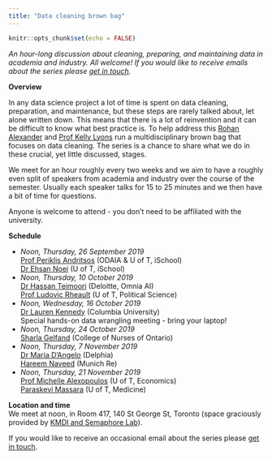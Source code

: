 ```yaml
---
title: "Data cleaning brown bag"
---
```


```r
knitr::opts_chunk$set(echo = FALSE)
```

*An hour-long discussion about cleaning, preparing, and maintaining data in academia and industry. All welcome! If you would like to receive emails about the series please [get in touch](mailto:rohan.alexander@utoronto.ca).*

**Overview**

In any data science project a lot of time is spent on data cleaning, preparation, and maintenance, but these steps are rarely talked about, let alone written down. This means that there is a lot of reinvention and it can be difficult to know what best practice is. To help address this [Rohan Alexander](https://rohanalexander.com/) and [Prof Kelly Lyons](http://individual.utoronto.ca/klyons/) run a multidisciplinary brown bag that focuses on data cleaning. The series is a chance to share what we do in these crucial, yet little discussed, stages.

We meet for an hour roughly every two weeks and we aim to have a roughly even split of speakers from academia and industry over the course of the semester. Usually each speaker talks for 15 to 25 minutes and we then have a bit of time for questions.

Anyone is welcome to attend - you don't need to be affiliated with the university. 

**Schedule**  
 
* *Noon, Thursday, 26 September 2019*  
    [Prof Periklis Andritsos](http://www.cs.toronto.edu/~periklis/) (ODAIA & U of T, iSchool)  
    [Dr Ehsan Noei](http://noei.net/) (U of T, iSchool)
* *Noon, Thursday, 10 October 2019*  
    [Dr Hassan Teimoori](https://ca.linkedin.com/in/hassan-teimoori) (Deloitte, Omnia AI)  
    [Prof Ludovic Rheault](https://ludovicrheault.weebly.com/) (U of T, Political Science)
* *Noon, Wednesday, 16 October 2019*  
    [Dr Lauren Kennedy](https://au.linkedin.com/in/lauren-kennedy-783864bb) (Columbia University)  
    Special hands-on data wrangling meeting - bring your laptop!
* *Noon, Thursday, 24 October 2019*  
    [Sharla Gelfand](https://sharla.party/) (College of Nurses of Ontario)  
* *Noon, Thursday, 7 November 2019*  
    [Dr Maria D'Angelo](https://ca.linkedin.com/in/mariacdangelo) (Delphia)  
    [Hareem Naveed](https://ca.linkedin.com/in/hareemnaveed) (Munich Re)    
* *Noon, Thursday, 21 November 2019*  
    [Prof Michelle Alexopoulos](http://homes.chass.utoronto.ca/~malex/) (U of T, Economics)  
    [Paraskevi Massara](https://ca.linkedin.com/in/paraskevi-massara-597326a0) (U of T, Medicine)  

**Location and time**  
We meet at noon, in Room 417, 140 St George St, Toronto (space graciously provided by [KMDI and Semaphore Lab](http://kmdi.utoronto.ca/tag/semaphore/)).

If you would like to receive an occasional email about the series please [get in touch](mailto:rohan.alexander@utoronto.ca). 

<!-- ![Data cleaning brown bag flyer](pdfs/2019-09-14-DataCleaningBrownBag.png) -->